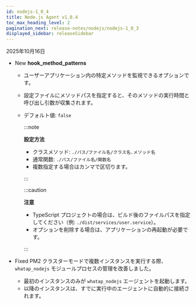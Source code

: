 ```yaml
---
id: nodejs-1_0_4
title: Node.js Agent v1.0.4
toc_max_heading_level: 2
pagination_next: release-notes/nodejs/nodejs-1_0_3
displayed_sidebar: releaseSidebar
---
```


2025年10月16日

- <Status priority='1'>New</Status> **hook_method_patterns**

    - ユーザーアプリケーション内の特定メソッドを監視できるオプションです。

    - 設定ファイルにメソッドパスを指定すると、そのメソッドの実行時間と呼び出し引数が収集されます。

    - デフォルト値: `false`

        :::note

        **設定方法**  
        - クラスメソッド: `./パス/ファイル名/クラス名.メソッド名`  
        - 通常関数: `./パス/ファイル名/関数名`  
        - 複数指定する場合はカンマで区切ります。

        :::

        :::caution

        **注意**  
        - TypeScript プロジェクトの場合は、ビルド後のファイルパスを指定してください（例: `./dist/services/user.service`）。  
        - オプションを削除する場合は、アプリケーションの再起動が必要です。

        :::

- <Status priority='0'>Fixed</Status> PM2 クラスターモードで複数インスタンスを実行する際、`whatap_nodejs` モジュールプロセスの管理を改善しました。

    - 最初のインスタンスのみが `whatap_nodejs` エージェントを起動します。  
    - 以降のインスタンスは、すでに実行中のエージェントに自動的に接続されます。


<DownloadNode2 ver="1.0.4" />
